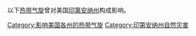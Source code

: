 以下[[热带气旋|热带气旋]]曾对美国[[印第安纳州|印第安纳州]]构成影响。

[[Category:影响美国各州的热带气旋|Category:影响美国各州的热带气旋]]
[[Category:印第安纳州自然灾害|Category:印第安纳州自然灾害]]